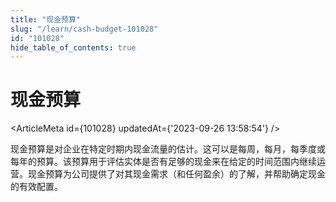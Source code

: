 ```yaml
---
title: "现金预算"
slug: "/learn/cash-budget-101028"
id: "101028"
hide_table_of_contents: true
---
```



# 现金预算

<ArticleMeta id={101028} updatedAt={'2023-09-26 13:58:54'} />
<div className='border-solid border-b border-t-0 my-4 border-[var(--ifm-color-gray-300)]' />

现金预算是对企业在特定时期内现金流量的估计。这可以是每周，每月，每季度或每年的预算。该预算用于评估实体是否有足够的现金来在给定的时间范围内继续运营。现金预算为公司提供了对其现金需求（和任何盈余）的了解，并帮助确定现金的有效配置。
